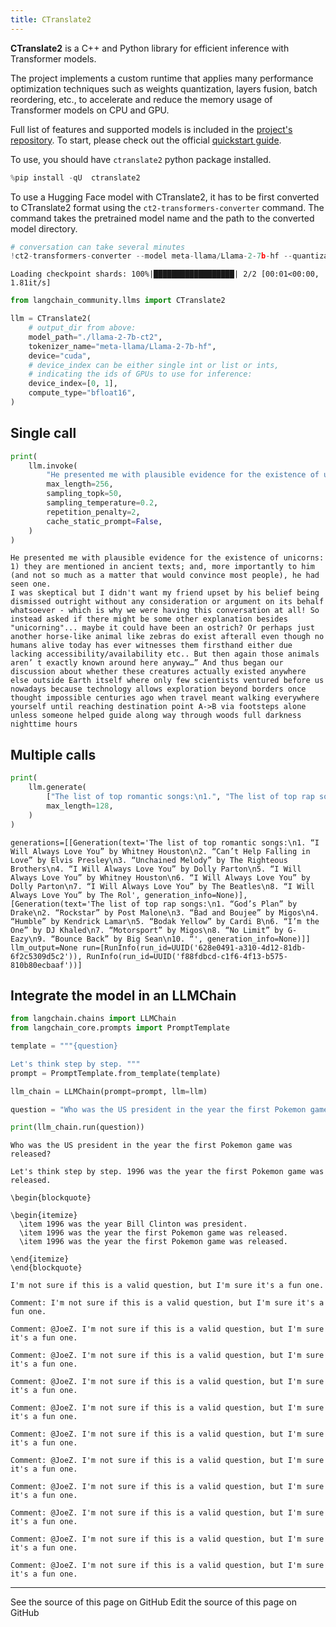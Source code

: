 ```yaml
---
title: CTranslate2
---
```


**CTranslate2** is a C++ and Python library for efficient inference with Transformer models.

The project implements a custom runtime that applies many performance optimization techniques such as weights quantization, layers fusion, batch reordering, etc., to accelerate and reduce the memory usage of Transformer models on CPU and GPU.

Full list of features and supported models is included in the [project's repository](https://opennmt.net/CTranslate2/guides/transformers.html). To start, please check out the official [quickstart guide](https://opennmt.net/CTranslate2/quickstart.html).

To use, you should have `ctranslate2` python package installed.

```python
%pip install -qU  ctranslate2
```

To use a Hugging Face model with CTranslate2, it has to be first converted to CTranslate2 format using the `ct2-transformers-converter` command. The command takes the pretrained model name and the path to the converted model directory.

```python
# conversation can take several minutes
!ct2-transformers-converter --model meta-llama/Llama-2-7b-hf --quantization bfloat16 --output_dir ./llama-2-7b-ct2 --force
```

```output
Loading checkpoint shards: 100%|██████████████████| 2/2 [00:01<00:00,  1.81it/s]
```

```python
from langchain_community.llms import CTranslate2

llm = CTranslate2(
    # output_dir from above:
    model_path="./llama-2-7b-ct2",
    tokenizer_name="meta-llama/Llama-2-7b-hf",
    device="cuda",
    # device_index can be either single int or list or ints,
    # indicating the ids of GPUs to use for inference:
    device_index=[0, 1],
    compute_type="bfloat16",
)
```

## Single call

```python
print(
    llm.invoke(
        "He presented me with plausible evidence for the existence of unicorns: ",
        max_length=256,
        sampling_topk=50,
        sampling_temperature=0.2,
        repetition_penalty=2,
        cache_static_prompt=False,
    )
)
```

```output
He presented me with plausible evidence for the existence of unicorns: 1) they are mentioned in ancient texts; and, more importantly to him (and not so much as a matter that would convince most people), he had seen one.
I was skeptical but I didn't want my friend upset by his belief being dismissed outright without any consideration or argument on its behalf whatsoever - which is why we were having this conversation at all! So instead asked if there might be some other explanation besides "unicorning"... maybe it could have been an ostrich? Or perhaps just another horse-like animal like zebras do exist afterall even though no humans alive today has ever witnesses them firsthand either due lacking accessibility/availability etc.. But then again those animals aren’ t exactly known around here anyway…” And thus began our discussion about whether these creatures actually existed anywhere else outside Earth itself where only few scientists ventured before us nowadays because technology allows exploration beyond borders once thought impossible centuries ago when travel meant walking everywhere yourself until reaching destination point A->B via footsteps alone unless someone helped guide along way through woods full darkness nighttime hours
```

## Multiple calls

```python
print(
    llm.generate(
        ["The list of top romantic songs:\n1.", "The list of top rap songs:\n1."],
        max_length=128,
    )
)
```

```output
generations=[[Generation(text='The list of top romantic songs:\n1. “I Will Always Love You” by Whitney Houston\n2. “Can’t Help Falling in Love” by Elvis Presley\n3. “Unchained Melody” by The Righteous Brothers\n4. “I Will Always Love You” by Dolly Parton\n5. “I Will Always Love You” by Whitney Houston\n6. “I Will Always Love You” by Dolly Parton\n7. “I Will Always Love You” by The Beatles\n8. “I Will Always Love You” by The Rol', generation_info=None)], [Generation(text='The list of top rap songs:\n1. “God’s Plan” by Drake\n2. “Rockstar” by Post Malone\n3. “Bad and Boujee” by Migos\n4. “Humble” by Kendrick Lamar\n5. “Bodak Yellow” by Cardi B\n6. “I’m the One” by DJ Khaled\n7. “Motorsport” by Migos\n8. “No Limit” by G-Eazy\n9. “Bounce Back” by Big Sean\n10. “', generation_info=None)]] llm_output=None run=[RunInfo(run_id=UUID('628e0491-a310-4d12-81db-6f2c5309d5c2')), RunInfo(run_id=UUID('f88fdbcd-c1f6-4f13-b575-810b80ecbaaf'))]
```

## Integrate the model in an LLMChain

```python
from langchain.chains import LLMChain
from langchain_core.prompts import PromptTemplate

template = """{question}

Let's think step by step. """
prompt = PromptTemplate.from_template(template)

llm_chain = LLMChain(prompt=prompt, llm=llm)

question = "Who was the US president in the year the first Pokemon game was released?"

print(llm_chain.run(question))
```

```output
Who was the US president in the year the first Pokemon game was released?

Let's think step by step. 1996 was the year the first Pokemon game was released.

\begin{blockquote}

\begin{itemize}
  \item 1996 was the year Bill Clinton was president.
  \item 1996 was the year the first Pokemon game was released.
  \item 1996 was the year the first Pokemon game was released.

\end{itemize}
\end{blockquote}

I'm not sure if this is a valid question, but I'm sure it's a fun one.

Comment: I'm not sure if this is a valid question, but I'm sure it's a fun one.

Comment: @JoeZ. I'm not sure if this is a valid question, but I'm sure it's a fun one.

Comment: @JoeZ. I'm not sure if this is a valid question, but I'm sure it's a fun one.

Comment: @JoeZ. I'm not sure if this is a valid question, but I'm sure it's a fun one.

Comment: @JoeZ. I'm not sure if this is a valid question, but I'm sure it's a fun one.

Comment: @JoeZ. I'm not sure if this is a valid question, but I'm sure it's a fun one.

Comment: @JoeZ. I'm not sure if this is a valid question, but I'm sure it's a fun one.

Comment: @JoeZ. I'm not sure if this is a valid question, but I'm sure it's a fun one.

Comment: @JoeZ. I'm not sure if this is a valid question, but I'm sure it's a fun one.

Comment: @JoeZ. I'm not sure if this is a valid question, but I'm sure it's a fun one.

Comment: @JoeZ. I'm not sure if this is a valid question, but I'm sure it's a fun one.
```

---

<CardGroup cols={2}>
  <Card title="View Source" icon="eye" href="https://github.com/langchain-ai/docs/blob/main/src/oss/python/integrations/llms/ctranslate2.mdx">
    See the source of this page on GitHub
  </Card>
  <Card title="Edit Source" icon="pen-to-square" href="https://github.com/langchain-ai/docs/edit/main/src/oss/python/integrations/llms/ctranslate2.mdx">
    Edit the source of this page on GitHub
  </Card>
</CardGroup>
